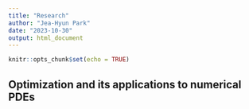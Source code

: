 ```yaml
---
title: "Research"
author: "Jea-Hyun Park"
date: "2023-10-30"
output: html_document
---
```


```r
knitr::opts_chunk$set(echo = TRUE)
```

## Optimization and its applications to numerical PDEs

